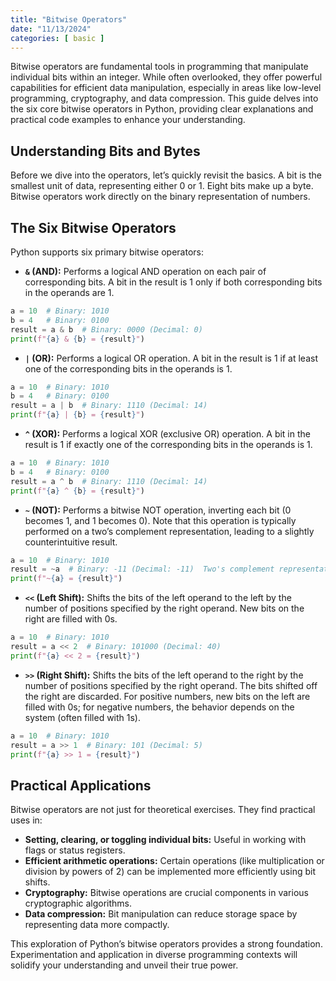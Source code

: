 ```yaml
---
title: "Bitwise Operators"
date: "11/13/2024"
categories: [ basic ]
---
```



Bitwise operators are fundamental tools in programming that manipulate individual bits within an integer. While often overlooked, they offer powerful capabilities for efficient data manipulation, especially in areas like low-level programming, cryptography, and data compression.  This guide delves into the six core bitwise operators in Python, providing clear explanations and practical code examples to enhance your understanding.


## Understanding Bits and Bytes

Before we dive into the operators, let's quickly revisit the basics.  A bit is the smallest unit of data, representing either 0 or 1. Eight bits make up a byte.  Bitwise operators work directly on the binary representation of numbers.


## The Six Bitwise Operators

Python supports six primary bitwise operators:

* **`&` (AND):** Performs a logical AND operation on each pair of corresponding bits.  A bit in the result is 1 only if both corresponding bits in the operands are 1.

```python
a = 10  # Binary: 1010
b = 4   # Binary: 0100
result = a & b  # Binary: 0000 (Decimal: 0)
print(f"{a} & {b} = {result}")
```

* **`|` (OR):** Performs a logical OR operation. A bit in the result is 1 if at least one of the corresponding bits in the operands is 1.

```python
a = 10  # Binary: 1010
b = 4   # Binary: 0100
result = a | b  # Binary: 1110 (Decimal: 14)
print(f"{a} | {b} = {result}")
```

* **`^` (XOR):** Performs a logical XOR (exclusive OR) operation. A bit in the result is 1 if exactly one of the corresponding bits in the operands is 1.

```python
a = 10  # Binary: 1010
b = 4   # Binary: 0100
result = a ^ b  # Binary: 1110 (Decimal: 14)
print(f"{a} ^ {b} = {result}")
```

* **`~` (NOT):** Performs a bitwise NOT operation, inverting each bit (0 becomes 1, and 1 becomes 0).  Note that this operation is typically performed on a two's complement representation, leading to a slightly counterintuitive result.

```python
a = 10  # Binary: 1010
result = ~a  # Binary: -11 (Decimal: -11)  Two's complement representation
print(f"~{a} = {result}")
```

* **`<<` (Left Shift):** Shifts the bits of the left operand to the left by the number of positions specified by the right operand.  New bits on the right are filled with 0s.

```python
a = 10  # Binary: 1010
result = a << 2  # Binary: 101000 (Decimal: 40)
print(f"{a} << 2 = {result}")
```

* **`>>` (Right Shift):** Shifts the bits of the left operand to the right by the number of positions specified by the right operand. The bits shifted off the right are discarded.  For positive numbers, new bits on the left are filled with 0s; for negative numbers, the behavior depends on the system (often filled with 1s).


```python
a = 10  # Binary: 1010
result = a >> 1  # Binary: 101 (Decimal: 5)
print(f"{a} >> 1 = {result}")
```


## Practical Applications

Bitwise operators are not just for theoretical exercises. They find practical uses in:

* **Setting, clearing, or toggling individual bits:** Useful in working with flags or status registers.
* **Efficient arithmetic operations:**  Certain operations (like multiplication or division by powers of 2) can be implemented more efficiently using bit shifts.
* **Cryptography:** Bitwise operations are crucial components in various cryptographic algorithms.
* **Data compression:**  Bit manipulation can reduce storage space by representing data more compactly.


This exploration of Python's bitwise operators provides a strong foundation.  Experimentation and application in diverse programming contexts will solidify your understanding and unveil their true power.

